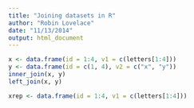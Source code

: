 ```yaml
---
title: "Joining datasets in R"
author: "Robin Lovelace"
date: "11/13/2014"
output: html_document
---
```


```r
x <- data.frame(id = 1:4, v1 = c(letters[1:4]))
y <- data.frame(id = c(1, 4), v2 = c("x", "y"))
inner_join(x, y)
left_join(x, y)

xrep <- data.frame(id = 1:4, v1 = c(letters[1:4]))
```

